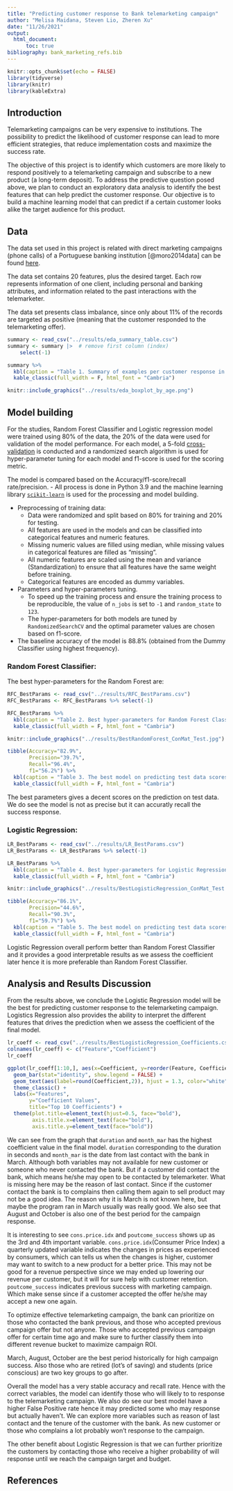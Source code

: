 ```yaml
---
title: "Predicting customer response to Bank telemarketing campaign"
author: "Melisa Maidana, Steven Lio, Zheren Xu"
date: "11/26/2021"
output: 
  html_document:
      toc: true
bibliography: bank_marketing_refs.bib
---
```


```r
knitr::opts_chunk$set(echo = FALSE)
library(tidyverse)
library(knitr)
library(kableExtra)
```

## Introduction

Telemarketing campaigns can be very expensive to institutions. 
The possibility to predict the likelihood of customer response can lead to more efficient strategies, 
that reduce implementation costs and maximize the success rate.

The objective of this project is to identify which customers are more likely 
to respond positively to a telemarketing campaign and subscribe to a new product (a long-term deposit). 
To address the predictive question posed above, we plan to conduct an exploratory data analysis 
to identify the best features that can help predict the customer response. 
Our objective is to build a machine learning model that can predict if a certain customer 
looks alike the target audience for this product.

## Data

The data set used in this project is related with direct marketing campaigns (phone calls) of a Portuguese banking institution [@moro2014data] can be found [here](http://archive.ics.uci.edu/ml/machine-learning-databases/00222/bank-additional.zip).

The data set contains 20 features, plus the desired target. 
Each row represents information of one client, including personal and banking attributes, 
and information related to the past interactions with the telemarketer.

The data set presents class imbalance, since only about 11% of the records are targeted as positive
(meaning that the customer responded to the telemarketing offer).

```r
summary <- read_csv("../results/eda_summary_table.csv")
summary <- summary |>  # remove first column (index)
    select(-1) 
```

```r
summary %>%
  kbl(caption = "Table 1. Summary of examples per customer response in the dataset. Class imbalance is observed.") %>%
  kable_classic(full_width = F, html_font = "Cambria")
```

```r
knitr::include_graphics("../results/eda_boxplot_by_age.png")
```

## Model building
For the studies, Random Forest Classifier and Logistic regression model were trained using 80% of the 
data, the 20% of the data were used for validation of the model performance. For each model, a 5-fold 
[cross-validation](https://en.wikipedia.org/wiki/Cross-validation_(statistics)) is conducted and a randomized
search algorithm is used for hyper-parameter tuning for each model and f1-score is used for the scoring metric. 

The model is compared based on the Accuracy/f1-score/recall rate/precision.
- All process is done in Python 3.9 and the machine learning library [`scikit-learn`](https://scikit-learn.org/stable/) is used
for the processing and model building.

- Preprocessing of training data:
  - Data were randomized and split based on 80% for training and 20% for testing.
  - All features are used in the models and can be classified into categorical features and numeric features.
  - Missing numeric values are filled using median, while missing values in categorical features are filled as "missing".
  - All numeric features are scaled using the mean and variance (Standardization) to ensure that all features have the same weight before training.
  - Categorical features are encoded as dummy variables.
  
- Parameters and hyper-parameters tuning.
  - To speed up the training process and ensure the training process to be reproducible, the value of `n_jobs` is set to `-1` and `random_state` to `123`.
  - The hyper-parameters for both models are tuned by `RandomizedSearchCV` and the optimal parameter values are chosen based on f1-score.

- The baseline accuracy of the model is 88.8% (obtained from the Dummy Classifier using highest frequency).

### Random Forest Classifier:
The best hyper-parameters for the Random Forest are:
```r
RFC_BestParams <- read_csv("../results/RFC_BestParams.csv")
RFC_BestParams <- RFC_BestParams %>% select(-1) 
```
```r
RFC_BestParams %>%
  kbl(caption = "Table 2. Best hyper-parameters for Random Forest Classifier.") %>%
  kable_classic(full_width = F, html_font = "Cambria")
```

```r
knitr::include_graphics("../results/BestRandomForest_ConMat_Test.jpg")
```

```r
tibble(Accuracy="82.9%",
       Precision="39.7%",
       Recall="96.4%",
       f1="56.2%") %>%
  kbl(caption = "Table 3. The best model on predicting test data scores:") %>%
  kable_classic(full_width = F, html_font = "Cambria")
```
The best parameters gives a decent scores on the prediction on test data. We do
see the model is not as precise but it can accuratly recall the success response.

### Logistic Regression:
```r
LR_BestParams <- read_csv("../results/LR_BestParams.csv")
LR_BestParams <- LR_BestParams %>% select(-1) 
```
```r
LR_BestParams %>%
  kbl(caption = "Table 4. Best hyper-parameters for Logistic Regression Classifier.") %>%
  kable_classic(full_width = F, html_font = "Cambria")
```

```r
knitr::include_graphics("../results/BestLogisticRegression_ConMat_Test.jpg")
```

```r
tibble(Accuracy="86.1%",
       Precision="44.6%",
       Recall="90.3%",
       f1="59.7%") %>%
  kbl(caption = "Table 5. The best model on predicting test data scores:") %>%
  kable_classic(full_width = F, html_font = "Cambria")
```
Logistic Regression overall perform better than Random Forest Classifier and it
provides a good interpretable results as we assess the coefficient later hence it
is more preferable than Random Forest Classifier.


## Analysis and Results Discussion
From the results above, we conclude the Logistic Regression model will be 
the best for predicting customer response to the telemarketing campaign. 
Logistics Regression also provides the ability to interpret the different features
that drives the prediction when we assess the coefficient of the final model.


```r
lr_coeff <- read_csv("../results/BestLogisticRegression_Coefficients.csv") %>% arrange(desc(Coefficient))
colnames(lr_coeff) <- c("Feature","Coefficient")
lr_coeff
```
```r
ggplot(lr_coeff[1:10,], aes(x=Coefficient, y=reorder(Feature, Coefficient), fill=Coefficient)) +
  geom_bar(stat="identity", show.legend = FALSE) +
  geom_text(aes(label=round(Coefficient,2)), hjust = 1.3, color="white", size=5.0) +
  theme_classic() +
  labs(x="Features",
       y="Coefficient Values",
       title="Top 10 Coefficients") +
  theme(plot.title=element_text(hjust=0.5, face="bold"),
        axis.title.x=element_text(face="bold"),
        axis.title.y=element_text(face="bold"))
```

We can see from the graph that `duration` and `month_mar` has the highest coefficient 
value in the final model. `duration` corresponding to the duration in seconds and 
`month_mar` is the date from last contact with the bank in March. Although both 
variables may not available for new customer or someone who never contacted the 
bank. But if a customer did contact the bank, which means he/she may open to be 
contacted by telemarketer. What is missing here may be the reason of last contact.
Since if the customer contact the bank is to complains then calling them again to 
sell product may not be a good idea. The reason why it is March is not known here, 
but maybe the program ran in March usually was really good. We also see that August
and October is also one of the best period for the campaign response.

It is interesting to see `cons.price.idx` and `poutcome_success` shows up as the 
3rd and 4th important variable. `cons.price.idx`(Consumer Price Index) a quarterly
updated variable indicates the changes in prices as experienced by consumers, which
can tells us when the changes is higher, customer may want to switch to a new product
for a better price. This may not be good for a revenue perspective since we may ended
up lowering our revenue per customer, but it will for sure help with customer retention.
`poutcome_success` indicates previous success with marketing campaign. Which make 
sense since if a customer accepted the offer he/she may accept a new one again.

To optimize effective telemarketing campaign, the bank can prioritize on those who 
contacted the bank previous, and those who accepted previous campaign offer but not
anyone. Those who accepted previous campaign offer for certain time ago and make sure
to further classify them into different revenue bucket to maximize campaign ROI.

March, August, October are the best period historically for high campaign success.
Also those who are retired (lot's of saving) and students (price conscious) are two
key groups to go after.

Overall the model has a very stable accuracy and recall rate. Hence with the correct
variables, the model can identify those who will likely to to response to the telemarketing
campaign. We also do see our best model have a higher False Positive rate hence it may
predicted some who may response but actually haven't. We can explore more variables
such as reason of last contact and the tenure of the customer with the bank. As 
new customer or those who complains a lot probably won't response to the campaign.

The other benefit about Logistic Regression is that we can further prioritize the 
customers by contacting those who receive a higher probability of will response until
we reach the campaign target and budget.

## References
